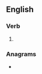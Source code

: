 ==English==

===Verb===
{{head|en|past participle}}

# {{past participle of|go to the dogs|lang=en|nocat=1}}

===Anagrams===
* {{anagrams|en|get the goods on}}